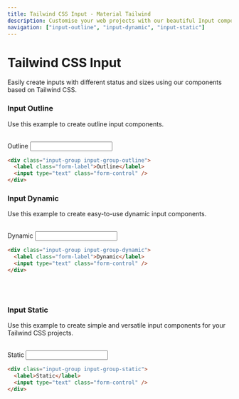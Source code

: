 ```yaml
---
title: Tailwind CSS Input - Material Tailwind
description: Customise your web projects with our beautiful Input component for Tailwind CSS using Material Design guidelines.
navigation: ["input-outline", "input-dynamic", "input-static"]
---
```


# Tailwind CSS Input

Easily create inputs with different status and sizes using our components based on Tailwind CSS.

### Input Outline

Use this example to create outline input components.

<br />

<ComponentPreview id="input-outline">
  <div className="input-group input-group-outline w-1/2">
    <label className="form-label">Outline</label>
    <input type="text" className="form-control" />
  </div>
</ComponentPreview>

```html showLineNumbers
<div class="input-group input-group-outline">
  <label class="form-label">Outline</label>
  <input type="text" class="form-control" />
</div>
```

### Input Dynamic

Use this example to create easy-to-use dynamic input components.

<br />

<ComponentPreview id="input-dynamic">
  <div className="input-group input-group-dynamic w-1/2">
    <label className="form-label">Dynamic</label>
    <input type="text" className="form-control" />
  </div>
</ComponentPreview>

```html showLineNumbers
<div class="input-group input-group-dynamic">
  <label class="form-label">Dynamic</label>
  <input type="text" class="form-control" />
</div>
```

<br />
<br />

### Input Static

Use this example to create simple and versatile input components for your Tailwind CSS projects.

<br />
<ComponentPreview id="input-static">
  <div className="input-group input-group-static w-1/2">
    <label>Static</label>
    <input type="text" className="form-control" />
  </div>
</ComponentPreview>

```html showLineNumbers
<div class="input-group input-group-static">
  <label>Static</label>
  <input type="text" class="form-control" />
</div>
```
